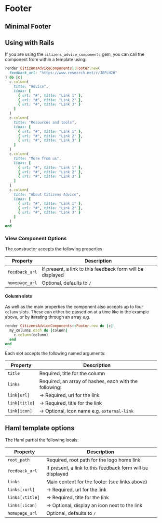 
<Meta title="Components/Footer" />

# Footer

<Canvas>
  <Story id="components-footer--default" />
</Canvas>

## Minimal Footer

<Canvas>
  <Story id="components-footer--minimal" />
</Canvas>

## Using with Rails

If you are using the `citizens_advice_components` gem, you can call the component from within a template using:

```rb
render CitizensAdviceComponents::Footer.new(
  feedback_url: "https://www.research.net/r/J8PLH2H"
) do |c|
  c.column(
    title: "Advice",
    links: [
      { url: "#", title: "Link 1" },
      { url: "#", title: "Link 2" },
      { url: "#", title: "Link 3" }
    ]
  )
  c.column(
    title: "Resources and tools",
    links: [
      { url: "#", title: "Link 1" },
      { url: "#", title: "Link 2" },
      { url: "#", title: "Link 3" }
    ]
  )
  c.column(
    title: "More from us",
    links: [
      { url: "#", title: "Link 1" },
      { url: "#", title: "Link 2" },
      { url: "#", title: "Link 3" }
    ]
  )
  c.column(
    title: "About Citizens Advice",
    links: [
      { url: "#", title: "Link 1" },
      { url: "#", title: "Link 2" },
      { url: "#", title: "Link 3" }
    ]
  )
end
```

### View Component Options

The constructor accepts the following properties

| Property       | Description                                                |
| -------------- | ---------------------------------------------------------- |
| `feedback_url` | If present, a link to this feedback form will be displayed |
| `homepage_url` | Optional, defaults to `/`                                  |

#### Column slots

As well as the main properties the component also accepts up to four `column` slots.
These can either be passed on at a time like in the example above, or by iterating through an array e.g.

```rb
render CitizensAdviceComponents::Footer.new do |c|
  my_columns.each do |column|
    c.column(column)
  end
end
```

Each slot accepts the following named arguments:

| Property      | Description                                            |
| ------------- | ------------------------------------------------------ |
| `title`       | Required, title for the column                         |
| `links`       | Required, an array of hashes, each with the following: |
| `link[url]`   | &rarr; Required, url for the link                      |
| `link[title]` | &rarr; Required, title for the link                    |
| `link[icon]`  | &rarr; Optional, icon name e.g. `external-link`        |

## Haml template options

The Haml partial the following locals:

| Property         | Description                                                |
| ---------------- | ---------------------------------------------------------- |
| `root_path`      | Required, root path for the logo home link                 |
| `feedback_url`   | If present, a link to this feedback form will be displayed |
| `links`          | Main content for the footer (see links above)              |
| `links[:url]`    | &rarr; Required, url for the link                          |
| `links[:title] ` | &rarr; Required, title for the link                        |
| `links[:icon] `  | &rarr; Optional, display an icon next to the link          |
| `homepage_url`   | Optional, defaults to `/`                                  |
